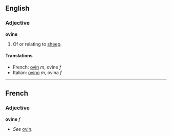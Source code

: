==English==
===Adjective===
'''ovine'''

#Of or relating to [[sheep]].

====Translations====
*French: [[ovin]] ''m'', ovine ''f''
*Italian: [[ovino]] ''m'', ovina ''f''

----
==French==
===Adjective===
'''ovine''' ''f''

*''See'' [[ovin]].